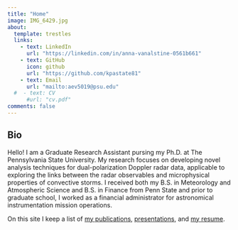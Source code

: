 ```yaml
---
title: "Home"
image: IMG_6429.jpg
about:
  template: trestles
  links:
    - text: LinkedIn
      url: "https://linkedin.com/in/anna-vanalstine-0561b661"
    - text: GitHub
      icon: github
      url: "https://github.com/kpastate81"
    - text: Email
      url: "mailto:aev5019@psu.edu"
  #  - text: CV
      #url: "cv.pdf"
comments: false
---
```

::: {.column-page}

## Bio

Hello! I am a Graduate Research Assistant pursing my Ph.D. at The Pennsylvania State University. My research focuses on developing novel analysis techniques for dual-polarization Doppler radar data, applicable to exploring the links between the radar observables and microphysical properties of convective storms. I received both my B.S. in Meteorology and Atmospheric Science and B.S. in Finance from Penn State and prior to graduate school, I worked as a financial administrator for astronomical instrumentation mission operations. 

On this site I keep a list of [my publications](papers), [presentations](presentations), and [my resume](resume.pdf).

<p></p>

<!--### Selected Projects

#### Publications-->

:::
